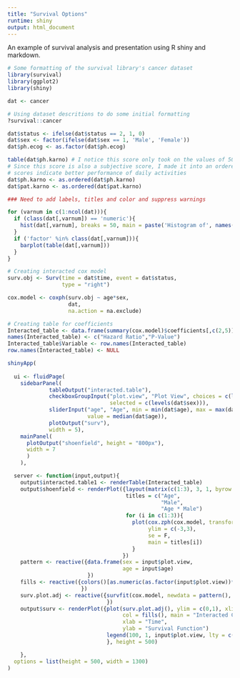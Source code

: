 ```yaml
---
title: "Survival Options"
runtime: shiny
output: html_document
---
```

  
  An example of survival analysis and presentation using R shiny and markdown.

```r
# Some formatting of the survival library's cancer dataset
library(survival)
library(ggplot2)
library(shiny)

dat <- cancer

# Using dataset descritions to do some initial formatting
?survival::cancer

dat$status <- ifelse(dat$status == 2, 1, 0)
dat$sex <- factor(ifelse(dat$sex == 1, 'Male', 'Female'))
dat$ph.ecog <- as.factor(dat$ph.ecog)

table(dat$ph.karno) # I notice this score only took on the values of 50, 60, 70, 80, 90 and 100.
# Since this score is also a subjective score, I made it into an ordered factor so that higher
# scores indicate better performance of daily activities
dat$ph.karno <- as.ordered(dat$ph.karno)
dat$pat.karno <- as.ordered(dat$pat.karno)

```

```r

### Need to add labels, titles and color and suppress warnings

for (varnum in c(1:ncol(dat))){
  if (class(dat[,varnum]) == 'numeric'){
    hist(dat[,varnum], breaks = 50, main = paste('Histogram of', names(dat)[varnum]))
  }
  if ('factor' %in% class(dat[,varnum])){
    barplot(table(dat[,varnum]))
  }
}

```


```r
# Creating interacted cox model
surv.obj <- Surv(time = dat$time, event = dat$status,
                 type = "right")

cox.model <- coxph(surv.obj ~ age*sex,
                   dat,
                   na.action = na.exclude)

# Creating table for coefficients
Interacted_table <- data.frame(summary(cox.model)$coefficients[,c(2,5)])
names(Interacted_table) <- c("Hazard Ratio","P-Value")
Interacted_table$Variable <- row.names(Interacted_table)
row.names(Interacted_table) <- NULL

shinyApp(
  
  ui <- fluidPage(
    sidebarPanel(
             tableOutput("interacted.table"),
             checkboxGroupInput("plot.view", "Plot View", choices = c(levels(dat$sex)),
                                selected = c(levels(dat$sex))),
             sliderInput("age", "Age", min = min(dat$age), max = max(dat$age),
                         value = median(dat$age)),
             plotOutput("surv"),
             width = 5),
    mainPanel(
      plotOutput("shoenfield", height = "800px"),
      width = 7
      )
    ),

  server <- function(input,output){
    output$interacted.table1 <- renderTable(Interacted_table)
    output$shoenfield <- renderPlot({layout(matrix(c(1:3), 3, 1, byrow = T))
                                     titles = c("Age",
                                                "Male",
                                                "Age * Male")
                                     for (i in c(1:3)){
                                       plot(cox.zph(cox.model, transform = rank)[i],
                                            ylim = c(-3,3),
                                            se = F,
                                            main = titles[i])
                                       }
                                    })
    pattern <- reactive({data.frame(sex = input$plot.view,
                                    age = input$age)
                         })
    fills <- reactive({colors()[as.numeric(as.factor(input$plot.view))*50]
                       })
    surv.plot.adj <- reactive({survfit(cox.model, newdata = pattern(), conf.int=F)
                               })
    output$surv <- renderPlot({plot(surv.plot.adj(), ylim = c(0,1), xlim = c(0,350), mark = NA,
                                    col = fills(), main = "Interacted Cox Model Plots",
                                    xlab = "Time",
                                    ylab = "Survival Function")
                               legend(100, 1, input$plot.view, lty = c(1,1), col = fills(), cex = 1)
                               }, height = 500)

    },
  options = list(height = 500, width = 1300)
)
```


